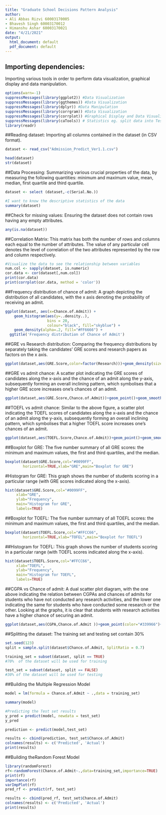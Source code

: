 ```yaml
---
title: "Graduate School Decisions Pattern Analysis"
author:
- Ali Abbas Rizvi 60003170005
- Bhavesh Singh 60003170012
- Himanshu Ashar 60003170021
date: "4/21/2021"
output:
  html_document: default
  pdf_document: default
---
```




## Importing dependencies:
Importing various tools in order to perform data visualization, graphical display and data manipulation.
```r
options(warn=-1)
suppressMessages(library(ggplot2)) #Data Visualization
suppressMessages(library(ggthemes)) #Data Visualization
suppressMessages(library(dplyr)) #Data Manipulation
suppressMessages(library(corrgram)) #Data Visualization
suppressMessages(library(corrplot)) #Graphical Display and Data Visualization
suppressMessages(library(caTools)) # Statistics eg. split data into Test and Train Set
library(readr)
```

##Reading dataset:
Importing all columns contained in the dataset (in CSV format).
```r
dataset <- read_csv("Admission_Predict_Ver1.1.csv")

head(dataset)
str(dataset)
```
##Data Processing:
Summarizing various crucial properties of the data, by measuring the following quantities: minimum and maximum value, mean, median, first quartile and third quartile.
```r
dataset <- select (dataset,-c(Serial.No.))

#I want to know the descriptive statistics of the data
summary(dataset)
```
##Check for missing values:
Ensuring the dataset does not contain rows having any empty attributes.
```r
any(is.na(dataset))
```
##Correlation Matrix:
This matrix has both the number of rows and columns each equal to the number of attributes. The value of any particular cell denotes the level of correlation of the two attributes represented by the row and column respectively.
```r
#Visualize the data to see the relationship between variables
num.col <- sapply(dataset, is.numeric)
cor.data <- cor(dataset[,num.col])
print(cor.data)
print(corrplot(cor.data, method = 'color'))
```
##Frequency distribution of chance of admit:
A graph depicting the distribution of all candidates, with the x axis denoting the probability of receiving an admit.
```r

ggplot(dataset, aes(x=Chance.of.Admit)) + 
    geom_histogram(aes(y=..density..),      
                   bins = 20,
                   colour="black", fill="skyblue") +
    geom_density(alpha=.2, fill="#FF6666") + 
  ggtitle('Frequency distribution of Chance of Admit')
```

##GRE vs Research distribution:
Comparing the frequency distributions by separately taking the candidates’ GRE scores and research papers as factors on the x axis.
```r
ggplot(dataset,aes(GRE.Score,color=factor(Research)))+geom_density(size=2)+ggtitle("GRE vs Research Distribution")
```
##GRE vs admit chance:
A scatter plot indicating the GRE scores of candidates along the x-axis and the chance of an admit along the y-axis, subsequently forming an overall inclining pattern, which symbolises that a higher GRE score increases one’s chances of an admit.

```r
ggplot(dataset,aes(GRE.Score,Chance.of.Admit))+geom_point()+geom_smooth()+ggtitle("GRE vs Admit Chance")
```

##TOEFL vs admit chance:
Similar to the above figure, a scatter plot indicating the TOEFL scores of candidates along the x-axis and the chance of an admit along the y-axis, subsequently forming an overall inclining pattern, which symbolises that a higher TOEFL score increases one’s chances of an admit.
```r
ggplot(dataset,aes(TOEFL.Score,Chance.of.Admit))+geom_point()+geom_smooth()+ggtitle("TOEFL vs Admit Chance")
```

##Boxplot for GRE:
The five number summary of all GRE scores: the minimum and maximum values, the first and third quartiles, and the median.
```r
boxplot(dataset$GRE.Score,col="#0099FF",
        horizontal=TRUE,xlab="GRE",main="Boxplot for GRE")
```

#Histogram for GRE:
This graph shows the number of students scoring in a particular range (with GRE scores indicated along the x-axis).
```r
hist(dataset$GRE.Score,col="#0099FF",
     xlab="GRE",
     ylab="Frequency",
     main="Histogram for GRE",
     labels=TRUE)
```

##Boxplot for TOEFL:
The five number summary of all TOEFL scores: the minimum and maximum values, the first and third quartiles, and the median.
```r
boxplot(dataset$TOEFL.Score,col="#FFCC66",
        horizontal=TRUE,xlab="TOFEL",main="Boxplot for TOEFL")
```

##Histogram for TOEFL:
This graph shows the number of students scoring in a particular range (with TOEFL scores indicated along the x-axis).
```r
hist(dataset$TOEFL.Score,col="#FFCC66",
     xlab="TOEFL",
     ylab="Frequency",
     main="Histogram for TOEFL",
     labels=TRUE)
```

##CGPA vs Chance of admit:
A dual scatter plot diagram, with the one above indicating the relation between CGPAs and chances of admits for students who have not conducted any research activities, and the lower one indicating the same for students who have conducted some research or the other.
Looking at the graphs, it is clear that students with research activities have a higher chance of securing an admit.

```r
ggplot(dataset,aes(CGPA,Chance.of.Admit ))+geom_point(color="#339966")+facet_grid(Research~.)
```


##Splitting the dataset:
The training set and testing set contain 30% 
```r
set.seed(123)
split = sample.split(dataset$Chance.of.Admit, SplitRatio = 0.7)

training_set = subset(dataset, split == TRUE)
#70%  of the dataset will be used for training

test_set = subset(dataset, split == FALSE)
#30% of the dataset will be used for testing
```

##Building the Multiple Regression Model

```r
model = lm(formula = Chance.of.Admit ~ .,data = training_set)

summary(model)

#Predicting the Test set results
y_pred = predict(model, newdata = test_set)
y_pred
```

```r
prediction <- predict(model,test_set)

results <- cbind(prediction, test_set$Chance.of.Admit)
colnames(results) <- c('Predicted', 'Actual')
print(results)

```

##Building theRandom Forest Model
```r
library(randomForest)
rf<-randomForest(Chance.of.Admit~.,data=training_set,importance=TRUE)
print(rf)
importance(rf)
varImpPlot(rf)
pred_rf <- predict(rf, test_set)
```

```r
results <- cbind(pred_rf, test_set$Chance.of.Admit)
colnames(results) <- c('Predicted', 'Actual')
print(results)
```